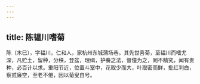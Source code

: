```yaml
---
---
---
```

title: 陈韫川嗜菊
---



陈（木巳），字韫川，仁和人，家杭州东城蒲场巷。其先世喜菊，至韫川而嗜尤深，凡贮土，留种，分秧，登盆，理缉，护飬之法，督僮为之，罔不精究，闻有贵种，必百计以求。重阳节近，位置斗室中，花取少而大，叶取密而鲜，批红判白，察贰廉空，至老不倦，因以菊叟自号。